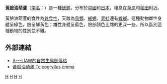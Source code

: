 {{Speciesbox
| taxon = Teleogryllus emma
| status = LC
| status_system = iucn3.1
| image = Teleogryllus_emma_Hyogo.jpg
| binomial_authority = Ohmachi et Matsuura, 1951
}}

'''黃臉油葫蘆'''（[[学名|学名]]：{{lang|la|''Teleogryllus emma''}}）是一種[[蟋蟀|蟋蟀]]，分布於[[中國|中國]]和[[日本|日本]]，棲息在[[草原|草原]]和[[稻田|稻田]]附近。

黃臉油葫蘆的食性為[[雜食性|雜食性]]，天敵為[[鳥類|鳥類]]、[[蜥蜴|蜥蜴]]、[[青蛙|青蛙]]還有[[螳螂|螳螂]]。這種動物雌性身體呈綠色，臉呈鮮黃色；雄性身體呈藍色，臉部顏色比雌的更深一些。所以區別這種動物的性別並不難。

==外部連結==
*[http://tw.myblog.yahoo.com/wen6chuan3/article?mid=17343&sc=1 A---LIAW的自然生態部落格]{{dead link|date=2018年5月 |bot=InternetArchiveBot |fix-attempted=yes }}
*[http://gaga.biodiv.tw/9506bx/931.htm 黃臉油葫蘆 Teleogryllus emma]

{{taxonbar}}
[[Category:_1951年描述的昆虫|H]]
[[Category:油葫蘆屬|H]]
[[Category:中國昆虫|H]]
[[Category:日本昆虫|H]]